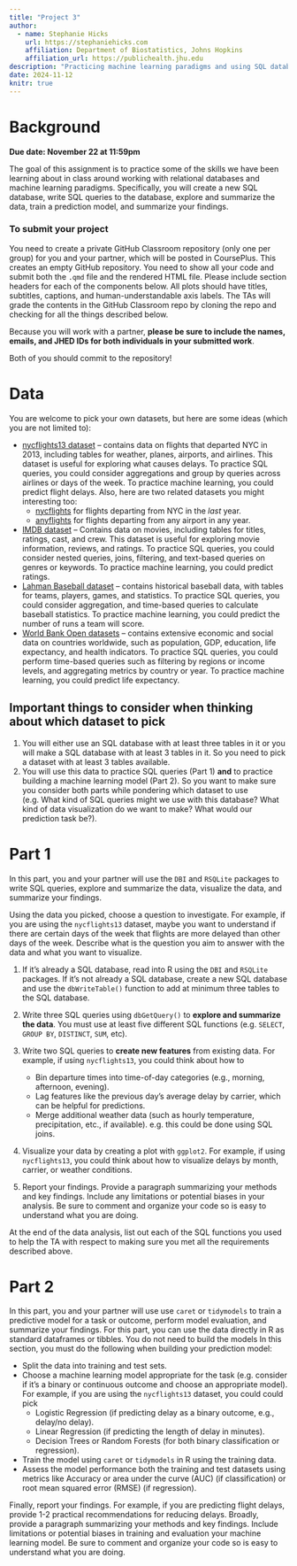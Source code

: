 ```yaml
---
title: "Project 3"
author: 
  - name: Stephanie Hicks
    url: https://stephaniehicks.com
    affiliation: Department of Biostatistics, Johns Hopkins
    affiliation_url: https://publichealth.jhu.edu
description: "Practicing machine learning paradigms and using SQL databases to predict flight delays"
date: 2024-11-12
knitr: true
---
```


# Background


**Due date: November 22 at 11:59pm**

The goal of this assignment is to practice some of the skills we have been learning about in class around working with relational databases and machine learning paradigms. Specifically, you will create a new SQL database, write SQL queries to the database, explore and summarize the data, train a prediction model, and summarize your findings.

### To submit your project 

You need to create a private GitHub Classroom repository (only one per group) for you and your partner, which will be posted in CoursePlus. This creates an empty GitHub repository. You need to show all your code and submit both the `.qmd` file and the rendered HTML file. Please include section headers for each of the components below. All plots should have titles, subtitles, captions, and human-understandable axis labels. The TAs will grade the contents in the GitHub Classroom repo by cloning the repo and checking for all the things described below. 

:::::: {.callout-important}
Because you will work with a partner, **please be sure to include the names, emails, and JHED IDs for both individuals in your submitted work**. 

Both of you should commit to the repository! 

:::

# Data

You are welcome to pick your own datasets, but here are some ideas (which you are not limited to): 

- [nycflights13 dataset](https://nycflights13.tidyverse.org) -- contains data on flights that departed NYC in 2013, including tables for weather, planes, airports, and airlines. This dataset is useful for exploring what causes delays. To practice SQL queries, you could consider aggregations and group by queries across airlines or days of the week. To practice machine learning, you could predict flight delays. Also, here are two related datasets you might interesting too: 
    - [nycflights](https://github.com/jayleetx/nycflights) for flights departing 
  from NYC in the _last_ year.
    - [anyflights](https://github.com/simonpcouch/anyflights) for flights departing
  from any airport in any year.
- [IMDB dataset](https://developer.imdb.com/non-commercial-datasets/) -- Contains data on movies, including tables for titles, ratings, cast, and crew. This dataset is useful for exploring movie information, reviews, and ratings. To practice SQL queries, you could consider nested queries, joins, filtering, and text-based queries on genres or keywords. To practice machine learning, you could predict ratings. 
- [Lahman Baseball dataset](https://github.com/cdalzell/Lahman) -- contains historical baseball data, with tables for teams, players, games, and statistics. To practice SQL queries, you could consider aggregation, and time-based queries to calculate baseball statistics. To practice machine learning, you could predict the number of runs a team will score. 
- [World Bank Open datasets](https://data.worldbank.org/) -- contains extensive economic and social data on countries worldwide, such as population, GDP, education, life expectancy, and health indicators. To practice SQL queries, you could perform time-based queries such as filtering by regions or income levels, and aggregating metrics by country or year. To practice machine learning, you could predict life expectancy. 

:::::: {.callout-important}
## Important things to consider when thinking about which dataset to pick

1. You will either use an SQL database with at least three tables in it or you will make a SQL database with at least 3 tables in it. So you need to pick a dataset with at least 3 tables available. 
2. You will use this data to practice SQL queries (Part 1) **and** to practice building a machine learning model (Part 2). So you want to make sure you consider both parts while pondering which dataset to use (e.g. What kind of SQL queries might we use with this database? What kind of data visualization do we want to make? What would our prediction task be?). 

:::

# Part 1 

In this part, you and your partner will use the `DBI` and `RSQLite` packages to write SQL queries, explore and summarize the data, visualize the data, and summarize your findings. 

Using the data you picked, choose a question to investigate. For example, if you are using the `nycflights13` dataset, maybe you want to understand if there are certain days of the week that flights are more delayed than other days of the week. Describe what is the question you aim to answer with the data and what you want to visualize. 

1. If it's already a SQL database, read into R using the `DBI` and `RSQLite` packages. If it's not already a SQL database, create a new SQL database and use the `dbWriteTable()` function to add at minimum three tables to the SQL database.

2. Write three SQL queries using `dbGetQuery()` to **explore and summarize the data**. You must use at least five different SQL functions (e.g. `SELECT`, `GROUP BY`, `DISTINCT`, `SUM`, etc). 

3. Write two SQL queries to **create new features** from existing data. For example, if using `nycflights13`, you could think about how to 

   - Bin departure times into time-of-day categories (e.g., morning, afternoon, evening).
   - Lag features like the previous day’s average delay by carrier, which can be helpful for predictions.
   - Merge additional weather data (such as hourly temperature, precipitation, etc., if available). e.g. this could be done using SQL joins.

4. Visualize your data by creating a plot with `ggplot2`.  For example, if using `nycflights13`, you could think about how to visualize delays by month, carrier, or weather conditions.

5. Report your findings. Provide a paragraph summarizing your methods and key findings. Include any limitations or potential biases in your analysis. Be sure to comment and organize your code so is easy to understand what you are doing. 

:::::: {.callout-important}

At the end of the data analysis, list out each of the SQL functions you used to help the TA with respect to making sure you met all the requirements described above. 


:::
 

# Part 2

In this part, you and your partner will use use `caret` or `tidymodels` to train a predictive model for a task or outcome, perform model evaluation, and summarize your findings. For this part, you can use the data directly in R as standard dataframes or tibbles. You do not need to build the models In this section, you must do the following when building your prediction model: 

- Split the data into training and test sets.
- Choose a machine learning model appropriate for the task (e.g. consider if it's a binary or continuous outcome and choose an appropriate model). For example, if you are using the `nycflights13` dataset, you could could pick 
    - Logistic Regression (if predicting delay as a binary outcome, e.g., delay/no delay).
    - Linear Regression (if predicting the length of delay in minutes).
    - Decision Trees or Random Forests (for both binary classification or regression).
- Train the model using `caret` or `tidymodels` in R using the training data. 
- Assess the model performance both the training and test datasets using metrics like Accuracy or area under the curve (AUC) (if classification) or root mean squared error (RMSE) (if regression). 

Finally, report your findings. For example, if you are predicting flight delays, provide 1-2 practical recommendations for reducing delays. Broadly, provide a paragraph summarizing your methods and key findings. Include limitations or potential biases in training and evaluation your machine learning model. Be sure to comment and organize your code so is easy to understand what you are doing. 

